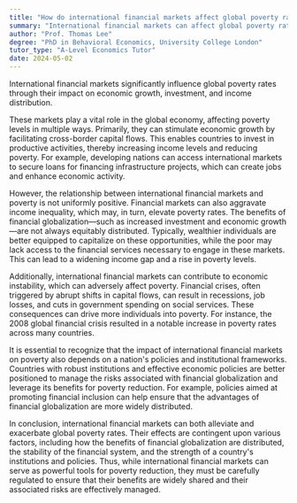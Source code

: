 ```yaml
---
title: "How do international financial markets affect global poverty rates?"
summary: "International financial markets can affect global poverty rates through their influence on economic growth, investment, and income distribution."
author: "Prof. Thomas Lee"
degree: "PhD in Behavioral Economics, University College London"
tutor_type: "A-Level Economics Tutor"
date: 2024-05-02
---
```


International financial markets significantly influence global poverty rates through their impact on economic growth, investment, and income distribution.

These markets play a vital role in the global economy, affecting poverty levels in multiple ways. Primarily, they can stimulate economic growth by facilitating cross-border capital flows. This enables countries to invest in productive activities, thereby increasing income levels and reducing poverty. For example, developing nations can access international markets to secure loans for financing infrastructure projects, which can create jobs and enhance economic activity.

However, the relationship between international financial markets and poverty is not uniformly positive. Financial markets can also aggravate income inequality, which may, in turn, elevate poverty rates. The benefits of financial globalization—such as increased investment and economic growth—are not always equitably distributed. Typically, wealthier individuals are better equipped to capitalize on these opportunities, while the poor may lack access to the financial services necessary to engage in these markets. This can lead to a widening income gap and a rise in poverty levels.

Additionally, international financial markets can contribute to economic instability, which can adversely affect poverty. Financial crises, often triggered by abrupt shifts in capital flows, can result in recessions, job losses, and cuts in government spending on social services. These consequences can drive more individuals into poverty. For instance, the 2008 global financial crisis resulted in a notable increase in poverty rates across many countries.

It is essential to recognize that the impact of international financial markets on poverty also depends on a nation's policies and institutional frameworks. Countries with robust institutions and effective economic policies are better positioned to manage the risks associated with financial globalization and leverage its benefits for poverty reduction. For example, policies aimed at promoting financial inclusion can help ensure that the advantages of financial globalization are more widely distributed.

In conclusion, international financial markets can both alleviate and exacerbate global poverty rates. Their effects are contingent upon various factors, including how the benefits of financial globalization are distributed, the stability of the financial system, and the strength of a country's institutions and policies. Thus, while international financial markets can serve as powerful tools for poverty reduction, they must be carefully regulated to ensure that their benefits are widely shared and their associated risks are effectively managed.
    
